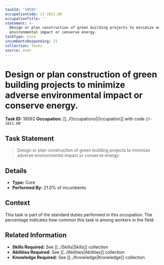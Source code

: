 ```yaml
---
taskId: '19592'
occupationCode: 17-1011.00
occupationTitle: ''
statement: >-
  Design or plan construction of green building projects to minimize adverse
  environmental impact or conserve energy.
taskType: Core
incumbentsResponding: 21
collection: Tasks
source: onet
---
```

# Design or plan construction of green building projects to minimize adverse environmental impact or conserve energy.

**Task ID:** 19592
**Occupation:** [[../Occupations|Occupation]] with code `17-1011.00`

## Task Statement

> Design or plan construction of green building projects to minimize adverse environmental impact or conserve energy.

## Details

- **Type:** Core
- **Performed By:** 21.0% of incumbents

## Context

This task is part of the standard duties performed in this occupation. The percentage indicates how common this task is among workers in the field.

## Related Information

- **Skills Required:** See [[../Skills|Skills]] collection
- **Abilities Required:** See [[../Abilities|Abilities]] collection
- **Knowledge Required:** See [[../Knowledge|Knowledge]] collection
